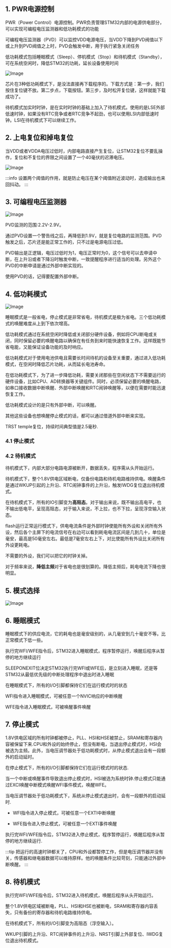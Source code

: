 

<WordCount>

## 1. PWR电源控制

PWR（Power Control）电源控制。PWR负责管理STM32内部的电源供电部分，可以实现可编程电压监测器和低功耗模式的功能

可编程电压监测器（PVD）可以监控VDD电源电压，当VDD下降到PVD阀值以下或上升到PVD阀值之上时，PVD会触发中断，用于执行紧急关闭任务

低功耗模式包括睡眠模式（Sleep）、停机模式（Stop）和待机模式（Standby），可在系统空闲时，降低STM32的功耗，延长设备使用时间

![Image](https://github.com/user-attachments/assets/cc1fd9fd-423f-469b-81ac-ddbc64fd671b)

芯片在3种低功耗模式下，是没法直接再下载程序的。下载方式是：第一步，我们按住复位键不放。第二步点，下载按钮。第三步，及时松开复位键，这样就能下载成功了。

待机模式加实时时钟，是在实时时钟的基础上加入了待机模式。使用的是LSE外部低速时钟，如果没有RTC竞争或者RTC竞争不起劲，也可以使用LSI内部低速时钟。LSI在待机模式下可以继续工作。



## 2. 上电复位和掉电复位

当VDD或者VDDA电压过低时，内部电路直接产生复位，让STM32复位不要乱操作，复位和不复位的界限之间设置了一个40毫伏的迟滞电压。

![Image](https://github.com/user-attachments/assets/ceec9148-f524-45fd-9de5-497ca8492a15)

:::info
设置两个阈值的作用，就是防止电压在某个阈值附近波动时，造成输出也来回抖动。
:::


## 3. 可编程电压监测器

![Image](https://github.com/user-attachments/assets/3e75d1bf-5a97-4f96-b711-c4a8c4877d5a)

PVD监测的范围:2.2V-2.9V。

通过PVD设置一个警告线之后，再降低到1.9V，就是复位电路的监测范围。PVD触发之后，芯片还是能正常工作的，只不过是电源电压过低。

PVD输出是正逻辑，电压过低时为1，电压正常时为0，这个信号可以去申请中断，在上升沿或者下降沿时触发中断，一致提醒程序进行适当的处理。另外这个PVD的中断申请是通过外部中断实现的。

使用PVD的话，记得要配置外部中断。


## 4. 低功耗模式 

![Image](https://github.com/user-attachments/assets/375d3ec7-233c-4fdd-9e0c-8528c6a3ebde)

睡眠模式是一般省电，停止模式是非常省电，待机模式是极为省电。三个低功耗模式的唤醒难度从上到下依次增高。

低功耗模式通过在系统空闲时降低或关闭部分硬件设备，例如将CPU断电或关闭，同时保留必要的唤醒电路以确保在有任务到来时能快速恢复工作。这样既能节省电能，又能保证设备功能的及时响应。

低功耗模式对于使用电池供电且需要长时间待机的设备至关重要，通过进入低功耗模式，在空闲时降低芯片功耗，从而延长电池寿命。

在低功耗模式下，为了进一步降低功耗，需要关闭那些在空闲状态下不需要运行的硬件设备，比如CPU、AD转换器等关键组件。同时，必须保留必要的唤醒电路，如串口接收数据中断唤醒、外部中断唤醒和RTC闹钟唤醒等，以便在需要时能迅速恢复工作。

低功耗模式设计的是只有外部中断，可以唤醒。

其他这些设备也想唤醒停止模式的话，都可以通过借道外部中断来实现。

TRST temple复位，持续时间典型值是2.5毫秒.

### 4.1 停止模式



### 4.2 待机模式

待机模式下，内部大部分电路电源被断开，数据丢失，程序需从头开始运行。

待机模式下，整个1.8V供电区域断电，仅备份电路和待机电路维持供电。唤醒条件是通过WKUP引起的上升沿、RTC闹钟事件的上升沿，触发IWDG复位退出待机模式。

在待机模式下，所有的IO引脚变为**高阻态**。对于输出来说，既不输出高电平，也不输出低电平，呈现高阻态，对于输入来说，不上拉，也不下拉，呈现浮空输入状态。

flash运行正常运行模式下，供电电流条件是外部时钟使能所有外设和关闭所有外设，然后各个主屏下的电流信号在右边可以看到耗电电流区间是几到几十，单位是毫安，最高是50毫安左右。最低是7毫安左右上下，对比使能所有外设比关闭所有外设更耗电。

不需要的外设，我们可以把它的时钟关掉。

对于频率来说，**降低主频**对于省电也是很划算的。降低主频后，耗电电流下降也很明显。

## 5. 模式选择

![Image](https://github.com/user-attachments/assets/85663419-2606-4c2d-931f-92dd1dbc431b)


## 6. 睡眠模式

睡眠模式下的供应电流，它的耗电也是毫安级别的，从几毫安到几十毫安不等。比正常模式下低一些。

执行完WFI/WFE指令后，STM32进入睡眠模式，程序暂停运行，唤醒后程序从暂停的地方继续运行

SLEEPONEXIT位决定STM32执行完WFI或WFE后，是立刻进入睡眠，还是等STM32从最低优先级的中断处理程序中退出时进入睡眠

在睡眠模式下，所有的I/O引脚都保持它们在运行模式时的状态

WFI指令进入睡眠模式，可被任意一个NVIC响应的中断唤醒

WFE指令进入睡眠模式，可被唤醒事件唤醒

## 7. 停止模式

1.8V供电区域的所有时钟都被停止，PLL、HSI和HSE被禁止，SRAM和寄存器内容被保留下来.CPU和外设的始终停止，但没有断电，当退出停止模式时，HSI会被选为主频。此外，当电压调节器处于低功耗模式时，从停止模式退出会有一段额外的启动延时。

在停止模式下，所有的I/O引脚都保持它们在运行模式时的状态.

当一个中断或唤醒事件导致退出停止模式时，HSI被选为系统时钟.停止模式只能通过EXCI唤醒中断模式唤醒WFI事件模式，唤醒WFE。

当电压调节器处于低功耗模式下，系统从停止模式退出时，会有一段额外的启动延时.

- WFI指令进入停止模式，可被任意一个EXTI中断唤醒

- WFE指令进入停止模式，可被任意一个EXTI事件唤醒

执行完WFI/WFE指令后，STM32进入停止模式，程序暂停运行，唤醒后程序从暂停的地方继续运行.


:::tip
把运行的高速时钟都关了，CPU和外设都暂停工作，但是电压调节器并没有关，传感器和继电器数据可以维持原样。他的唤醒条件比较苛刻，只能通过外部中断唤醒。
:::

## 8. 待机模式

执行完WFI/WFE指令后，STM32进入待机模式，唤醒后程序从头开始运行。

整个1.8V供电区域被断电，PLL、HSI和HSE也被断电，SRAM和寄存器内容丢失，只有备份的寄存器和待机电路维持供电。

在待机模式下，所有的I/O引脚变为高阻态（浮空输入）。


WKUP引脚的上升沿、RTC闹钟事件的上升沿、NRST引脚上外部复位、IWDG复位退出待机模式。



</WordCount>